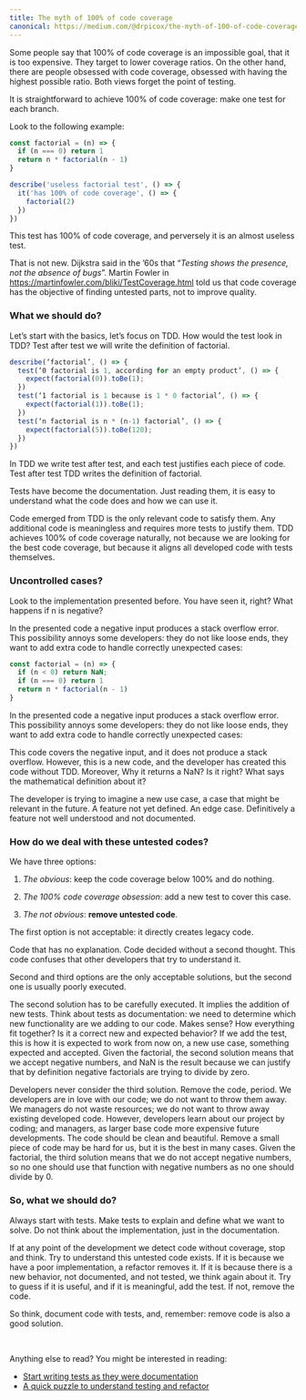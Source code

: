 ```yaml
---
title: The myth of 100% of code coverage
canonical: https://medium.com/@drpicox/the-myth-of-100-of-code-coverage-8d465589a0f8
---
```


Some people say that 100% of code coverage is an impossible goal, that it is too expensive. They target to lower coverage ratios. On the other hand, there are people obsessed with code coverage, obsessed with having the highest possible ratio. Both views forget the point of testing.

It is straightforward to achieve 100% of code coverage: make one test for each branch.

Look to the following example:

```javascript
const factorial = (n) => {
  if (n === 0) return 1
  return n * factorial(n - 1)
}

describe('useless factorial test', () => {
  it('has 100% of code coverage', () => {
    factorial(2)
  })
})
```

This test has 100% of code coverage, and perversely it is an almost useless test.

That is not new. Dijkstra said in the ’60s that “_Testing shows the presence, not the absence of bugs_”. Martin Fowler in https://martinfowler.com/bliki/TestCoverage.html told us that code coverage has the objective of finding untested parts, not to improve quality.


### What we should do?

Let’s start with the basics, let’s focus on TDD. How would the test look in TDD? Test after test we will write the definition of factorial.

```javascript
describe(‘factorial’, () => {
  test(‘0 factorial is 1, according for an empty product’, () => {
    expect(factorial(0)).toBe(1);
  })
  test(‘1 factorial is 1 because is 1 * 0 factorial’, () => {
    expect(factorial(1)).toBe(1);
  })
  test(‘n factorial is n * (n-1) factorial’, () => {
    expect(factorial(5)).toBe(120);
  })
})
```

In TDD we write test after test, and each test justifies each piece of code. Test after test TDD writes the definition of factorial.

Tests have become the documentation. Just reading them, it is easy to understand what the code does and how we can use it.

Code emerged from TDD is the only relevant code to satisfy them. Any additional code is meaningless and requires more tests to justify them. TDD achieves 100% of code coverage naturally, not because we are looking for the best code coverage, but because it aligns all developed code with tests themselves.

### Uncontrolled cases?

Look to the implementation presented before. You have seen it, right? What happens if n is negative?

In the presented code a negative input produces a stack overflow error. This possibility annoys some developers: they do not like loose ends, they want to add extra code to handle correctly unexpected cases:

```javascript
const factorial = (n) => {
  if (n < 0) return NaN;
  if (n === 0) return 1
  return n * factorial(n - 1)
}
```

In the presented code a negative input produces a stack overflow error. This possibility annoys some developers: they do not like loose ends, they want to add extra code to handle correctly unexpected cases:

This code covers the negative input, and it does not produce a stack overflow. However, this is a new code, and the developer has created this code without TDD. Moreover, Why it returns a NaN? Is it right? What says the mathematical definition about it?

The developer is trying to imagine a new use case, a case that might be relevant in the future. A feature not yet defined. An edge case. Definitively a feature not well understood and not documented.

### How do we deal with these untested codes?

We have three options:

1. _The obvious_: keep the code coverage below 100% and do nothing.

2. _The 100% code coverage obsession_: add a new test to cover this case.

3. _The not obvious_: **remove untested code**.

The first option is not acceptable: it directly creates legacy code.

Code that has no explanation. Code decided without a second thought. This code confuses that other developers that try to understand it.

Second and third options are the only acceptable solutions, but the second one is usually poorly executed.

The second solution has to be carefully executed. It implies the addition of new tests. Think about tests as documentation: we need to determine which new functionality are we adding to our code. Makes sense? How everything fit together? Is it a correct new and expected behavior? If we add the test, this is how it is expected to work from now on, a new use case, something expected and accepted. Given the factorial, the second solution means that we accept negative numbers, and NaN is the result because we can justify that by definition negative factorials are trying to divide by zero.

Developers never consider the third solution. Remove the code, period. We developers are in love with our code; we do not want to throw them away. We managers do not waste resources; we do not want to throw away existing developed code. However, developers learn about our project by coding; and managers, as larger base code more expensive future developments. The code should be clean and beautiful. Remove a small piece of code may be hard for us, but it is the best in many cases. Given the factorial, the third solution means that we do not accept negative numbers, so no one should use that function with negative numbers as no one should divide by 0.


### So, what we should do?

Always start with tests. Make tests to explain and define what we want to solve. Do not think about the implementation, just in the documentation.

If at any point of the development we detect code without coverage, stop and think. Try to understand this untested code exists. If it is because we have a poor implementation, a refactor removes it. If it is because there is a new behavior, not documented, and not tested, we think again about it. Try to guess if it is useful, and if it is meaningful, add the test. If not, remove the code.

So think, document code with tests, and, remember: remove code is also a good solution.

<br />

Anything else to read? You might be interested in reading:

- [Start writing tests as they were documentation](/blog/2018/02/09/why-you-should-start-writing-tests-as-they-were-documentation.html)
- [A quick puzzle to understand testing and refactor](https://medium.com/@drpicox/simple-exercise-to-understand-testing-and-refactoring-9b3431afd333)
